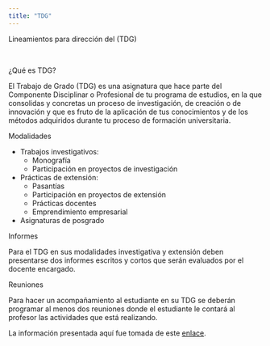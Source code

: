 ```yaml
---
title: "TDG"
---
```


Lineamientos para dirección del (TDG)

<br>

¿Qué es TDG?

El Trabajo de Grado (TDG) es una asignatura que hace parte del Componente Disciplinar o Profesional de tu programa de estudios, en la que consolidas y concretas un proceso de investigación, de creación o de innovación y que es fruto de la aplicación de tus conocimientos y de los métodos adquiridos durante tu proceso de formación universitaria.

Modalidades

- Trabajos investigativos:
    + Monografía 
    + Participación en proyectos de investigación
- Prácticas de extensión:
    + Pasantías
    + Participación en proyectos de extensión
    + Prácticas docentes
    + Emprendimiento empresarial
-   Asignaturas de posgrado

Informes 

Para el TDG en sus modalidades investigativa y extensión deben presentarse dos informes escritos y cortos que serán evaluados por el docente encargado. 

Reuniones

Para hacer un acompañamiento al estudiante en su TDG se deberán programar al menos dos reuniones donde el estudiante le contará al profesor las actividades que está realizando.


La información presentada aquí fue tomada de este [enlace](https://cienciashumanasyeconomicas.medellin.unal.edu.co/comunicado/Masivos/TRABAJO_DE_GRADO_.pdf).
